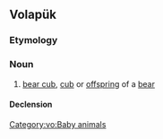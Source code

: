 ==Volapük==

===Etymology===
{{suffix|ber|ül|lang=vo}}

===Noun===
{{vo-noun}}

# [[bear cub]], [[cub]] or [[offspring]] of a [[bear]]

====Declension====
{{vo-decl-noun}}

[[Category:vo:Baby animals]]